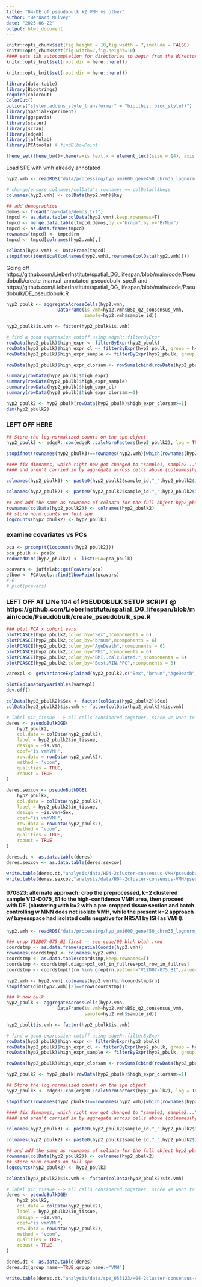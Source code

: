 ```yaml
---
title: "04-DE of pseudobulk k2 VMH vs other"
author: "Bernard Mulvey"
date: "2023-06-22"
output: html_document
---
```


```r
knitr::opts_chunk$set(fig.height = 10,fig.width = 7,include = FALSE)
knitr::opts_chunk$set(fig.width=7,fig.height=10)
#### sets tab autocompletion for directories to begin from the directory containing the .Rproj session, instead of the script's directory if different
knitr::opts_knit$set(root.dir = here::here())

knitr::opts_knit$set(root.dir = here::here())

library(data.table)
library(Biostrings)
require(colorout)
ColorOut()
options("styler.addins_style_transformer" = "biocthis::bioc_style()")
library(SpatialExperiment)
library(ggspavis)
library(scater)
library(scran)
library(edgeR)
library(jaffelab)
library(PCAtools) # findElbowPoint

theme_set(theme_bw()+theme(axis.text.x = element_text(size = 14), axis.title.x = element_text(size = 16), axis.text.y = element_text(size = 14), axis.title.y = element_text(size =16), plot.title = element_text(size = 20,hjust=0.5), strip.text = element_text(size=18), legend.text = element_text(size=10), legend.title = element_text(size=11,hjust=0.5)))
```


Load SPE with vmh already annotated
```r
hyp2.vmh <- readRDS("data/processing/hyp_umi600_gene450_chrm35_lognorm_061323_HarmonyBSpc-q2VMH_rowname-key.RDS") 

# change/ensure colnames/colData's rownames == colData()$keys
colnames(hyp2.vmh) <- colData(hyp2.vmh)$key

## add demographics
demos <- fread("raw-data/demos.txt")
tmpcd <- as.data.table(colData(hyp2.vmh),keep.rownames=T)
tmpcd <- merge.data.table(tmpcd,demos,by.x="brnum",by.y="BrNum")
tmpcd <- as.data.frame(tmpcd)
rownames(tmpcd) <- tmpcd$rn
tmpcd <- tmpcd[colnames(hyp2.vmh),]

colData(hyp2.vmh) <- DataFrame(tmpcd) 
stopifnot(identical(colnames(hyp2.vmh),rownames(colData(hyp2.vmh))))
```


Going off https://github.com/LieberInstitute/spatial_DG_lifespan/blob/main/code/Pseudobulk/create_manual_annotated_pseudobulk_spe.R and https://github.com/LieberInstitute/spatial_DG_lifespan/blob/main/code/Pseudobulk/DE_pseudobulk.R
```r
hyp2_pbulk <- aggregateAcrossCells(hyp2.vmh,
                   DataFrame(is.vmh=hyp2.vmh$BSp_q2_consensus_vmh,
                             sample=hyp2.vmh$sample_id))

hyp2_pbulk$is.vmh <- factor(hyp2_pbulk$is.vmh)

# find a good expression cutoff using edgeR::filterByExpr
rowData(hyp2_pbulk)$high_expr <- filterByExpr(hyp2_pbulk)
rowData(hyp2_pbulk)$high_expr_cl <- filterByExpr(hyp2_pbulk, group = hyp2_pbulk$is.vmh)
rowData(hyp2_pbulk)$high_expr_sample <- filterByExpr(hyp2_pbulk, group = hyp2_pbulk$sample)

rowData(hyp2_pbulk)$high_expr_clorsam <- rowSums(cbind(rowData(hyp2_pbulk)$high_expr_sample,rowData(hyp2_pbulk)$high_expr_cl))

summary(rowData(hyp2_pbulk)$high_expr)
summary(rowData(hyp2_pbulk)$high_expr_sample)
summary(rowData(hyp2_pbulk)$high_expr_cl)
summary(rowData(hyp2_pbulk)$high_expr_clorsam>=1)

hyp2_pbulk2 <- hyp2_pbulk[rowData(hyp2_pbulk)$high_expr_clorsam>=1]
dim(hyp2_pbulk2)
```


### LEFT OFF HERE
```r
## Store the log normalized counts on the spe object
hyp2_pbulk3 <- edgeR::cpm(edgeR::calcNormFactors(hyp2_pbulk2), log = TRUE, prior.count = 0.1)

stopifnot(rownames(hyp2_pbulk3)==rownames(hyp2.vmh)[which(rownames(hyp2.vmh) %in% rownames(hyp2_pbulk3))])

#### fix dimnames, which right now got changed to "sample1, sample2...":
#### and aren't carried in by aggregate across cells above (colnames(hyp2_pbulk2) == null)

colnames(hyp2_pbulk3) <- paste0(hyp2_pbulk2$sample_id,"_",hyp2_pbulk2$is.vmh)

colnames(hyp2_pbulk2) <- paste0(hyp2_pbulk2$sample_id,"_",hyp2_pbulk2$is.vmh)

## and add the same as rownames of coldata for the full object hyp2_pbulk2
rownames(colData(hyp2_pbulk2)) <- colnames(hyp2_pbulk2)
## store norm counts on full spe
logcounts(hyp2_pbulk2) <- hyp2_pbulk3
```

### examine covariates vs PCs
```r
pca <- prcomp(t(logcounts(hyp2_pbulk2)))
pca_pbulk <- pca$x
reducedDims(hyp2_pbulk2) <- list(PCA=pca_pbulk)

pcavars <- jaffelab::getPcaVars(pca)
elbow <- PCAtools::findElbowPoint(pcavars)
# 6
# plot(pcavars)


```


### LEFT OFF AT LINe 104 of PSEUDOBULK SETUP SCRIPT @ https://github.com/LieberInstitute/spatial_DG_lifespan/blob/main/code/Pseudobulk/create_pseudobulk_spe.R
```r

### plot PCA x cohort vars
plotPCASCE(hyp2_pbulk2,color_by="Sex",ncomponents = 6)
plotPCASCE(hyp2_pbulk2,color_by="brnum",ncomponents = 6)
plotPCASCE(hyp2_pbulk2,color_by="AgeDeath",ncomponents = 6)
plotPCASCE(hyp2_pbulk2,color_by="PMI",ncomponents = 6)
plotPCASCE(hyp2_pbulk2,color_by="BMI..calculated.",ncomponents = 6)
plotPCASCE(hyp2_pbulk2,color_by="Best.RIN.PFC",ncomponents = 6)

varexpl <- getVarianceExplained(hyp2_pbulk2,c("Sex","brnum","AgeDeath","PMI","BMI..calculated.","sample_id"))

plotExplanatoryVariables(varexpl)
dev.off()
```


```r
colData(hyp2_pbulk2)$Sex <- factor(colData(hyp2_pbulk2)$Sex)
colData(hyp2_pbulk2)$is.vmh <- factor(colData(hyp2_pbulk2)$is.vmh)

# label $in_tissue --> all cells considered together, since we want to model by is.vmh (VMH vs other)
deres <- pseudoBulkDGE(
    hyp2_pbulk2,
    col.data = colData(hyp2_pbulk2),
    label = hyp2_pbulk2$in_tissue,
    design = ~is.vmh,
    coef="is.vmhVMH",
    row.data = rowData(hyp2_pbulk2),
    method = "voom",
    qualities = TRUE,
    robust = TRUE
)

deres.sexcov <- pseudoBulkDGE(
    hyp2_pbulk2,
    col.data = colData(hyp2_pbulk2),
    label = hyp2_pbulk2$in_tissue,
    design = ~is.vmh+Sex,
    coef="is.vmhVMH",
    row.data = rowData(hyp2_pbulk2),
    method = "voom",
    qualities = TRUE,
    robust = TRUE
)

deres.dt <- as.data.table(deres)
deres.sexcov <- as.data.table(deres.sexcov)

write.table(deres.dt,"analysis/data/H04-2cluster-consensus-VMH/pseudobulk-VMH-other-DE.txt",sep='\t',quote=F,row.names=F,col.names=T)
write.table(deres.sexcov,"analysis/data/H04-2cluster-consensus-VMH/pseudobulk-VMH-other-DE_sexcovaried.txt",sep='\t',quote=F,row.names=F,col.names=T)


```

#### 070823: alternate approach: crop the preprocessed, k=2 clustered sample V12-D075_B1 to the high-confidence VMH area, then proceed with DE. (clustering with k=2 with a pre-cropped tissue section and batch controlling w MNN does not isolate VMH, while the present k=2 approach w/ bayesspace had isolated cells negative for NR5A1 by ISH as VMH).

```r
hyp2.vmh <- readRDS("data/processing/hyp_umi600_gene450_chrm35_lognorm_061323_HarmonyBSpc-q2VMH_rowname-key.RDS")

### crop V12D07-075_B1 first -- see code/00 blah blah .rmd
coordstmp <- as.data.frame(spatialCoords(hyp2.vmh))
rownames(coordstmp) <- colnames(hyp2.vmh)
coordstmp <- as.data.table(coordstmp,keep.rownames=T)
coordstmp <- coordstmp[,diag:=pxl_col_in_fullres+pxl_row_in_fullres]
coordstmp <- coordstmp[!(rn %in% grep(rn,pattern="V12D07-075_B1",value=T)&diag>30000)]

hyp2.vmh <- hyp2.vmh[,colnames(hyp2.vmh)%in%coordstmp$rn]
stopifnot(dim(hyp2.vmh)[2]==nrow(coordstmp))

### k now bulk
hyp2_pbulk <- aggregateAcrossCells(hyp2.vmh,
                   DataFrame(is.vmh=hyp2.vmh$BSp_q2_consensus_vmh,
                             sample=hyp2.vmh$sample_id))

hyp2_pbulk$is.vmh <- factor(hyp2_pbulk$is.vmh)

# find a good expression cutoff using edgeR::filterByExpr
rowData(hyp2_pbulk)$high_expr <- filterByExpr(hyp2_pbulk)
rowData(hyp2_pbulk)$high_expr_cl <- filterByExpr(hyp2_pbulk, group = hyp2_pbulk$is.vmh)
rowData(hyp2_pbulk)$high_expr_sample <- filterByExpr(hyp2_pbulk, group = hyp2_pbulk$sample)

rowData(hyp2_pbulk)$high_expr_clorsam <- rowSums(cbind(rowData(hyp2_pbulk)$high_expr_sample,rowData(hyp2_pbulk)$high_expr_cl))

hyp2_pbulk2 <- hyp2_pbulk[rowData(hyp2_pbulk)$high_expr_clorsam>=1]

## Store the log normalized counts on the spe object
hyp2_pbulk3 <- edgeR::cpm(edgeR::calcNormFactors(hyp2_pbulk2), log = TRUE, prior.count = 0.1)

stopifnot(rownames(hyp2_pbulk3)==rownames(hyp2.vmh)[which(rownames(hyp2.vmh) %in% rownames(hyp2_pbulk3))])

#### fix dimnames, which right now got changed to "sample1, sample2...":
#### and aren't carried in by aggregate across cells above (colnames(hyp2_pbulk2) == null)

colnames(hyp2_pbulk3) <- paste0(hyp2_pbulk2$sample_id,"_",hyp2_pbulk2$is.vmh)

colnames(hyp2_pbulk2) <- paste0(hyp2_pbulk2$sample_id,"_",hyp2_pbulk2$is.vmh)

## and add the same as rownames of coldata for the full object hyp2_pbulk2
rownames(colData(hyp2_pbulk2)) <- colnames(hyp2_pbulk2)
## store norm counts on full spe
logcounts(hyp2_pbulk2) <- hyp2_pbulk3

colData(hyp2_pbulk2)$is.vmh <- factor(colData(hyp2_pbulk2)$is.vmh)

# label $in_tissue --> all cells considered together, since we want to model by is.vmh (VMH vs other)
deres <- pseudoBulkDGE(
    hyp2_pbulk2,
    col.data = colData(hyp2_pbulk2),
    label = hyp2_pbulk2$in_tissue,
    design = ~is.vmh,
    coef="is.vmhVMH",
    row.data = rowData(hyp2_pbulk2),
    method = "voom",
    qualities = TRUE,
    robust = TRUE
)

deres.dt <- as.data.table(deres)
deres.dt[group_name==TRUE,group_name:="VMH"]

write.table(deres.dt,"analysis/data/spe_053123/H04-2cluster-consensus-VMH/pseudobulk_CROPPED-VMH-other-DE.txt",sep='\t',quote=F,row.names=F,col.names=T)

```
